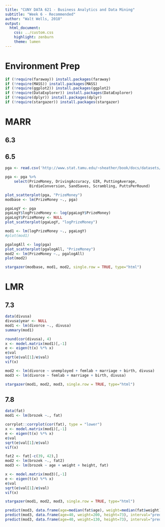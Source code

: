 ```yaml
---
title: "CUNY DATA 621 - Business Analytics and Data Mining"
subtitle: "Week 6 - Recommended"
author: "Walt Wells, 2018"
output:
  html_document:
    css: ../custom.css
    highlight: zenburn
    theme: lumen
---
```


# Environment Prep

```r
if (!require(faraway)) install.packages(faraway)
if (!require(MASS)) install.packages(MASS)
if (!require(ggplot2)) install.packages(ggplot2)
if (!require(DataExplorer)) install.packages(DataExplorer)
if (!require(dplyr)) install.packages(dplyr)
if (!require(stargazer)) install.packages(stargazer)
```

# MARR

## 6.3

## 6.5

```r
pga <- read.csv('http://www.stat.tamu.edu/~sheather/book/docs/datasets/pgatour2006.csv', header=T)

pga <- pga %>%
    select(PrizeMoney, DrivingAccuracy, GIR, PuttingAverage,
           BirdieConversion, SandSaves, Scrambling, PuttsPerRound)

plot_scatterplot(pga, "PrizeMoney")
modbase <- lm(PrizeMoney ~., pga)
```

```r
pgaLogY <- pga
pgaLogY$logPrizeMoney <- log(pgaLogY$PrizeMoney)
pgaLogY$PrizeMoney <- NULL
plot_scatterplot(pgaLogY, "logPrizeMoney")

mod1 <- lm(logPrizeMoney ~., pgaLogY)
#plot(mod1)

pgalogAll <- log(pga)
plot_scatterplot(pgalogAll, "PrizeMoney")
mod2 <- lm(PrizeMoney ~., pgalogAll)
plot(mod2)
```

```r
stargazer(modbase, mod1, mod2, single.row = TRUE, type="html")
```

# LMR

## 7.3

```r
data(divusa)
divusa$year <- NULL
mod1 <- lm(divorce ~., divusa)
summary(mod1)

round(cor(divusa), 4)
x <- model.matrix(mod1)[,-1]
e <- eigen(t(x) %*% x)
e$val
sqrt(e$val[1]/e$val)
vif(x)

mod2 <- lm(divorce ~ unemployed + femlab + marriage + birth, divusa)
mod3 <- lm(divorce ~ femlab + marriage + birth, divusa)
```

```r
stargazer(mod1, mod2, mod3, single.row = TRUE, type="html")
```

## 7.8

```r
data(fat)
mod1 <- lm(brozek ~., fat)

corrplot::corrplot(cor(fat), type = "lower")
x <- model.matrix(mod1)[,-1]
e <- eigen(t(x) %*% x)
e$val
sqrt(e$val[1]/e$val)
vif(x)
```

```r
fat2 <- fat[-c(39, 42),]
mod2 <- lm(brozek ~., fat2)
mod3 <- lm(brozek ~ age + weight + height, fat)

x <- model.matrix(mod3)[,-1]
e <- eigen(t(x) %*% x)
e$val
sqrt(e$val[1]/e$val)
vif(x)
```

```r
stargazer(mod1, mod2, mod3, single.row = TRUE, type="html")
```

```r
predict(mod3, data.frame(age=median(fat$age), weight=median(fat$weight), height=median(fat$height)), interval="predict")
predict(mod3, data.frame(age=40, weight=200, height=73), interval="predict")
predict(mod3, data.frame(age=40, weight=130, height=73), interval="predict")
```
